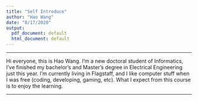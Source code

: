 ---
title: "Self Introduce"
author: "Hao Wang"
date: "8/17/2020"
output:
  pdf_document: default
  html_document: default
---

***

Hi everyone, this is Hao Wang. I'm a new doctoral student of Informatics, I've finished my bachelor's and Master's degree in Electrical Engineering just this year. I'm currently living in Flagstaff, and I like computer stuff when I was free (coding, developing, gaming, etc). What I expect from this course is to enjoy the learning.

***


